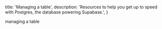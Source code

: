 
  title: 'Managing a table',
  description:
    'Resources to help you get up to speed with Postgres, the database powering Supabase.',
}

managing a table


